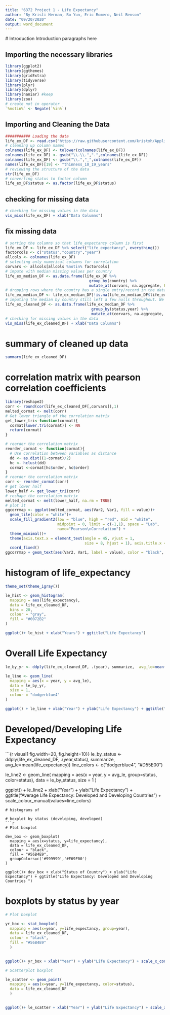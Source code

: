 ```yaml
---
title: "6372 Project 1 - Life Expectancy"
author: "By Kristi Herman, Bo Yun, Eric Romero, Neil Benson"
date: "09/20/2020"
output: word_document 
---
```

  
  # Introduction
  Introduction paragraphs here

## Importing the necessary libraries
```r
library(ggplot2)
library(ggthemes)
library(gridExtra)
library(tidyverse)
library(plyr)
library(dplyr) 
library(naniar) #keep
library(zoo)
# create not in operator
`%notin%` <- Negate(`%in%`)

```


## Importing and Cleaning the Data
```r
########### Loading the data
life_ex_DF <- read.csv("https://raw.githubusercontent.com/kristxh/Applied_Stats_Project1/master/datasets_12603_17232_Life_Expectancy_Data.csv")
# cleaning up column names
colnames(life_ex_DF) <- tolower(colnames(life_ex_DF))
colnames(life_ex_DF) <- gsub("\\.\\.",".",colnames(life_ex_DF))
colnames(life_ex_DF) <- gsub("\\.","_",colnames(life_ex_DF))
names(life_ex_DF)[19] <- "thinness_10_19_years"
# reviewing the structure of the data
str(life_ex_DF)
# converting status to factor column
life_ex_DF$status <- as.factor(life_ex_DF$status)
```


## checking for missing data
```r
# checking for missing values in the data
vis_miss(life_ex_DF) + xlab("Data Columns")
```


## fix missing data
```r
# sorting the columns so that life_expectancy column is first
life_ex_DF <- life_ex_DF %>% select("life_expectancy", everything())
factorcols <- c("status","country","year")
allcols <- colnames(life_ex_DF)
# selecting only numerical columns for correlation
corvars <- allcols[allcols %notin% factorcols]
# impute with median missing values per country
life_ex_median_DF <- as.data.frame(life_ex_DF %>%
                                     group_by(country) %>%
                                     mutate_at(corvars, na.aggregate, FUN=median))
# dropping rows where the country has a single entry/record in the dataset and their records are mostly incomplete
life_ex_median_DF <- life_ex_median_DF[!is.na(life_ex_median_DF$life_expectancy), ]
# imputing the median by country still left a few nulls throughout. We will then impute the rest of the missing values as the mean of stats (developpoing, developed, by year)
life_ex_cleaned_DF <- as.data.frame(life_ex_median_DF %>%
                                      group_by(status,year) %>%
                                      mutate_at(corvars, na.aggregate, FUN=median))
# checking for missing values in the data
vis_miss(life_ex_cleaned_DF) + xlab("Data Columns")
```

# summary of cleaned up data
```r
summary(life_ex_cleaned_DF)
```

# correlation matrix with pearson correlation coefficients
```r
library(reshape2)
corr <- round(cor(life_ex_cleaned_DF[,corvars]),1)
melted_cormat <- melt(corr)
# Get lower triangle of the correlation matrix
get_lower_tri<-function(cormat){
  cormat[lower.tri(cormat)] <- NA
  return(cormat)
}

# reorder the correlation matrix
reorder_cormat <- function(cormat){
  # Use correlation between variables as distance
  dd <- as.dist((1-cormat)/2)
  hc <- hclust(dd)
  cormat <-cormat[hc$order, hc$order]
}
# reorder the correlation matrix
corr <- reorder_cormat(corr)
# get lower half
lower_half <- get_lower_tri(corr)
# reshape the correlation matrix
melted_cormat <- melt(lower_half, na.rm = TRUE)
# plot it
ggcorrmap <- ggplot(melted_cormat, aes(Var2, Var1, fill = value))+
  geom_tile(color = "white")+
  scale_fill_gradient2(low = "blue", high = "red", mid = "white", 
                       midpoint = 0, limit = c(-1,1), space = "Lab", 
                       name="Pearson\nCorrelation") +
  theme_minimal()+
  theme(axis.text.x = element_text(angle = 45, vjust = 1, 
                                   size = 8, hjust = 1), axis.title.x = element_blank(), axis.title.y = element_blank())+
  coord_fixed()
ggcorrmap + geom_text(aes(Var2, Var1, label = value), color = "black", size = 2.5)
```


# histogram of life_expectancy
```r
theme_set(theme_igray())

le_hist <- geom_histogram(
  mapping = aes(life_expectancy),
  data = life_ex_cleaned_DF,
  bins = 20,
  colour = "gray",
  fill = "#0072B2"
)

ggplot()+ le_hist + xlab("Years") + ggtitle("Life Expectancy")

```

# Overall Life Expectancy
```r

le_by_yr <- ddply(life_ex_cleaned_DF, .(year), summarize,  avg_le=mean(life_expectancy))

le_line <- geom_line(
  mapping = aes(x = year, y = avg_le),
  data = le_by_yr,
  size = 1,
  colour = "dodgerblue4"
)

ggplot() + le_line + xlab("Year") + ylab("Life Expectancy") + ggtitle("Average Life Expectancy: 2000 - 2015") 

```

# Developed/Developing Life Expectancy
```{r visual1 fig.width=20, fig.height=10}}
le_by_status <- ddply(life_ex_cleaned_DF, .(year,status), summarize,  avg_le=mean(life_expectancy))
line_colors <- c("dodgerblue4", "#D55E00")

le_line2 <- geom_line(
  mapping = aes(x = year, y = avg_le, group=status, color=status),
  data = le_by_status,
  size = 1
)

ggplot() + le_line2 +  xlab("Year") + ylab("Life Expectancy") + ggtitle("Average Life Expectancy: Developed and Developing Countries") + scale_colour_manual(values=line_colors)

```
# histograms of 

# boxplot by status (developing, developed)
```r
# Plot boxplot

dev_box <- geom_boxplot(
  mapping = aes(x=status, y=life_expectancy),
  data = life_ex_cleaned_DF,
  colour = "black",
  fill = "#56B4E9",
  groupColors=c('#999999','#E69F00')
)

ggplot()+ dev_box + xlab("Status of Country") + ylab("Life Expectancy") + ggtitle("Life Expectancy: Developed and Developing Countries ")

```


# boxplots by status by year

```r
# Plot boxplot

yr_box <- stat_boxplot(
  mapping = aes(x=year, y=life_expectancy, group=year),
  data = life_ex_cleaned_DF,
  colour = "black",
  fill = "#56B4E9"
  ) 
  

ggplot()+ yr_box + xlab("Year") + ylab("Life Expectancy") + scale_x_continuous(breaks=c(2000:2015)) + ggtitle("Life Expectancy by Year")  
```
```r
# Scatterplot boxplot

le_scatter <- geom_point(
  mapping = aes(x=year, y=life_expectancy, color=status),
  data = life_ex_cleaned_DF
  ) 
  

ggplot()+ le_scatter + xlab("Year") + ylab("Life Expectancy") + scale_x_continuous(breaks=c(2000:2015)) + ggtitle("Life Expectancy: Developed and Developing Countries")  + scale_colour_manual(values=line_colors)
```